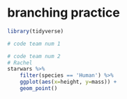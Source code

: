 # branching practice

```r
library(tidyverse)
```

```r
# code team num 1
```

```r
# code team num 2
# Rachel
starwars %>%  
    filter(species == 'Human') %>% 
    ggplot(aes(x=height, y=mass)) +
    geom_point() 
```